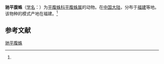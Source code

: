 {{Speciesbox
| name = 驰平腹蛛
| status = 
| status_system = 
| image = 
| genus = Gnaphosa
| species = suchuana
| authority = (Chamberlin, 1924)<ref name='id14366'>{{cite web| url =http://www.bioinfo.cn/db05/BjdwSpecies.php?action=view&id=14366| title =驰平腹蛛| work =《中国动物物种编目数据库》| publisher =中国科学院微生物研究所| author =中国科学院动物研究所| accessdate =2009-04-28| deadurl =yes| archiveurl =https://web.archive.org/web/20160305084922/http://www.bioinfo.cn/db05/BjdwSpecies.php?action=view&id=14366| archivedate =2016-03-05}}</ref>
}}

'''驰平腹蛛'''（[[学名|学名]]：{{lang|la|''Gnaphosa suchuana''}}）为[[平腹蛛科|平腹蛛科]][[平腹蛛属|平腹蛛属]]的动物。在[[中国大陆|中国大陆]]，分布于[[福建|福建]]等地。该物种的模式产地在福建。<ref name='id14366'/>

== 参考文献 ==
{{reflist}}

{{Wikispecies|Gnaphosa suchuana}}

[[Category:平腹蛛属|驰平腹蛛]]


{{蜘蛛小作品}}
